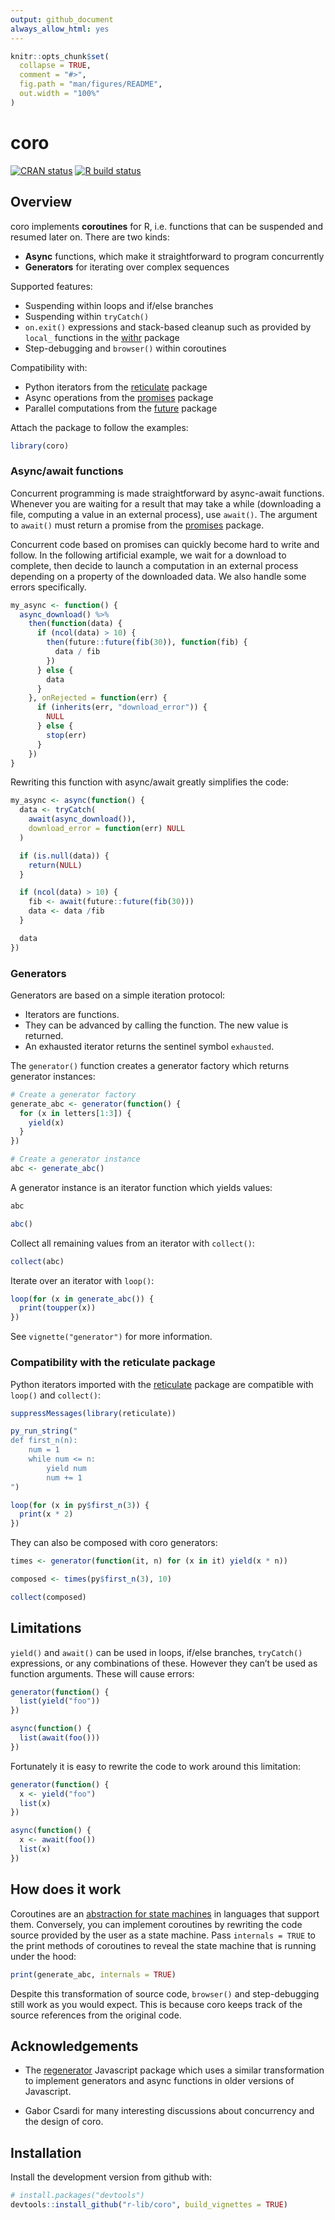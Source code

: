 ```yaml
---
output: github_document
always_allow_html: yes
---
```


<!-- README.md is generated from README.Rmd. Please edit that file -->

```r
knitr::opts_chunk$set(
  collapse = TRUE,
  comment = "#>",
  fig.path = "man/figures/README",
  out.width = "100%"
)
```


# coro

<!-- badges: start -->
[![CRAN status](https://www.r-pkg.org/badges/version/coro)](https://cran.r-project.org/package=coro)
[![R build status](https://github.com/r-lib/coro/workflows/R-CMD-check/badge.svg)](https://github.com/r-lib/coro/actions)
<!-- badges: end -->


## Overview

coro implements __coroutines__ for R, i.e. functions that can be suspended and resumed later on. There are two kinds:

- __Async__ functions, which make it straightforward to program concurrently
- __Generators__ for iterating over complex sequences

Supported features:

- Suspending within loops and if/else branches
- Suspending within `tryCatch()`
- `on.exit()` expressions and stack-based cleanup such as provided by `local_` functions in the [withr](https://github.com/r-lib/withr/) package
- Step-debugging and `browser()` within coroutines

Compatibility with:

- Python iterators from the [reticulate](https://rstudio.github.io/reticulate/) package
- Async operations from the [promises](https://github.com/rstudio/promises/) package
- Parallel computations from the [future](https://github.com/HenrikBengtsson/future) package

Attach the package to follow the examples:

```r
library(coro)
```


### Async/await functions

Concurrent programming is made straightforward by async-await functions. Whenever you are waiting for a result that may take a while (downloading a file, computing a value in an external process), use `await()`. The argument to `await()` must return a promise from the [promises](https://github.com/rstudio/promises/) package.

Concurrent code based on promises can quickly become hard to write and follow. In the following artificial example, we wait for a download to complete, then decide to launch a computation in an external process depending on a property of the downloaded data. We also handle some errors specifically.

```r
my_async <- function() {
  async_download() %>%
    then(function(data) {
      if (ncol(data) > 10) {
        then(future::future(fib(30)), function(fib) {
          data / fib
        })
      } else {
        data
      }
    }, onRejected = function(err) {
      if (inherits(err, "download_error")) {
        NULL
      } else {
        stop(err)
      }
    })
}
```

Rewriting this function with async/await greatly simplifies the code:

```r
my_async <- async(function() {
  data <- tryCatch(
    await(async_download()),
    download_error = function(err) NULL
  )

  if (is.null(data)) {
    return(NULL)
  }

  if (ncol(data) > 10) {
    fib <- await(future::future(fib(30)))
    data <- data /fib
  }

  data
})
```


### Generators

Generators are based on a simple iteration protocol:

- Iterators are functions.
- They can be advanced by calling the function. The new value is returned.
- An exhausted iterator returns the sentinel symbol `exhausted`.

The `generator()` function creates a generator factory which returns generator instances:

```r
# Create a generator factory
generate_abc <- generator(function() {
  for (x in letters[1:3]) {
    yield(x)
  }
})

# Create a generator instance
abc <- generate_abc()
```

A generator instance is an iterator function which yields values:

```r
abc

abc()
```

Collect all remaining values from an iterator with `collect()`:

```r
collect(abc)
```

Iterate over an iterator with `loop()`:

```r
loop(for (x in generate_abc()) {
  print(toupper(x))
})
```

See `vignette("generator")` for more information.


### Compatibility with the reticulate package

Python iterators imported with the [reticulate](https://rstudio.github.io/reticulate/) package are compatible with `loop()` and `collect()`:

```r
suppressMessages(library(reticulate))

py_run_string("
def first_n(n):
    num = 1
    while num <= n:
        yield num
        num += 1
")

loop(for (x in py$first_n(3)) {
  print(x * 2)
})

```

They can also be composed with coro generators:

```r
times <- generator(function(it, n) for (x in it) yield(x * n))

composed <- times(py$first_n(3), 10)

collect(composed)
```


## Limitations

`yield()` and `await()` can be used in loops, if/else branches, `tryCatch()` expressions, or any combinations of these. However they can't be used as function arguments. These will cause errors:

```r
generator(function() {
  list(yield("foo"))
})

async(function() {
  list(await(foo()))
})
```

Fortunately it is easy to rewrite the code to work around this limitation:

```r
generator(function() {
  x <- yield("foo")
  list(x)
})

async(function() {
  x <- await(foo())
  list(x)
})
```


## How does it work

Coroutines are an [abstraction for state machines](https://eli.thegreenplace.net/2009/08/29/co-routines-as-an-alternative-to-state-machines) in languages that support them. Conversely, you can implement coroutines by rewriting the code source provided by the user as a state machine. Pass `internals = TRUE` to the print methods of coroutines to reveal the state machine that is running under the hood:

```r
print(generate_abc, internals = TRUE)
```

Despite this transformation of source code, `browser()` and step-debugging still work as you would expect. This is because coro keeps track of the source references from the original code.


## Acknowledgements

- The [regenerator](https://facebook.github.io/regenerator/) Javascript package which uses a similar transformation to implement generators and async functions in older versions of Javascript.

- Gabor Csardi for many interesting discussions about concurrency and the design of coro.


## Installation

Install the development version from github with:

```r
# install.packages("devtools")
devtools::install_github("r-lib/coro", build_vignettes = TRUE)
```
